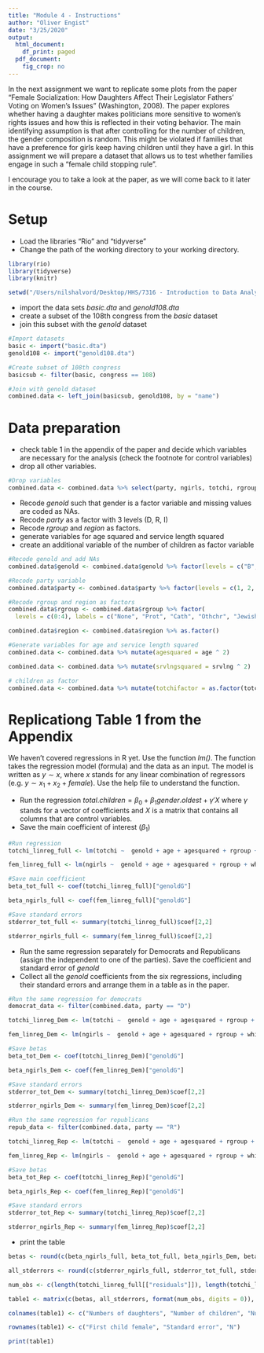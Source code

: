 ```yaml
---
title: "Module 4 - Instructions"
author: "Oliver Engist"
date: "3/25/2020"
output:
  html_document:
    df_print: paged
  pdf_document:
    fig_crop: no
---
```


In the next assignment we want to replicate some plots from the paper "Female Socialization: How Daughters Affect Their Legislator Fathers' Voting on Women's Issues" (Washington, 2008). The paper explores whether having a daughter makes politicians more sensitive to women's rights issues and how this is reflected in their voting behavior. The main identifying assumption is that after controlling for the number of children, the gender composition is random. This might be violated if families that have a preference for girls keep having children until they have a girl. In this assignment we will prepare a dataset that allows us to test whether families engage in such a "female child stopping rule".

I encourage you to take a look at the paper, as we will come back to it later in the course. 

# Setup

* Load the libraries "Rio" and "tidyverse"
* Change the path of the working directory to your working directory.

```r

library(rio)
library(tidyverse)
library(knitr)

setwd("/Users/nilshalvord/Desktop/HHS/7316 - Introduction to Data Analytics in R/Assignments/Assignment 2")
```

* import the data sets *basic.dta* and *genold108.dta*
* create a subset of the 108th congress from the *basic* dataset
* join this subset with the *genold* dataset

```r
#Import datasets
basic <- import("basic.dta")
genold108 <- import("genold108.dta")

#Create subset of 108th congress
basicsub <- filter(basic, congress == 108)

#Join with genold dataset
combined.data <- left_join(basicsub, genold108, by = "name")
```
# Data preparation

* check table 1 in the appendix of the paper and decide which variables are necessary for the analysis (check the footnote for control variables)
* drop all other variables.

```r
#Drop variables
combined.data <- combined.data %>% select(party, ngirls, totchi, rgroup, age, white, female, srvlng, genold, region)
```

* Recode *genold* such that gender is a factor variable and missing values are coded as NAs.
* Recode *party* as a factor with 3 levels (D, R, I)
* Recode *rgroup* and *region* as factors.
* generate variables for age squared and service length squared
* create an additional variable of the number of children as factor variable

```r
#Recode genold and add NAs
combined.data$genold <- combined.data$genold %>% factor(levels = c("B", "G", "NA"), exclude = NULL)

#Recode party variable
combined.data$party <- combined.data$party %>% factor(levels = c(1, 2, 3), labels = c("D", "R", "I"))

#Recode rgroup and region as factors
combined.data$rgroup <- combined.data$rgroup %>% factor(
  levels = c(0:4), labels = c("None", "Prot", "Cath", "Othchr", "Jewish"))

combined.data$region <- combined.data$region %>% as.factor()

#Generate variables for age and service length squared
combined.data <- combined.data %>% mutate(agesquared = age ^ 2)

combined.data <- combined.data %>% mutate(srvlngsquared = srvlng ^ 2)

# children as factor
combined.data <- combined.data %>% mutate(totchifactor = as.factor(totchi))
```
# Replicationg Table 1 from the Appendix

We haven't covered regressions in R yet. Use the function *lm()*. The function takes the regression model (formula) and the data as an input. The model is written as $y \sim x$, where $x$ stands for any linear combination of regressors (e.g. $y \sim x_1 + x_2 + female$). Use the help file to understand the function.

* Run the regression $total.children = \beta_0 + \beta_1 gender.oldest + \gamma'X$ where $\gamma$ stands for a vector of coefficients and $X$ is a matrix that contains all columns that are control variables.\footnote{This is just a short notation instead of writing the full model with all control variables $totchi = \beta_0 + \beta_1 genold + \gamma_1 age + \gamma_2 age^2 + \gamma_3 Democrat + ... + \epsilon$ which quickly gets out of hand for large models.}
* Save the main coefficient of interest ($\beta_1$)

```r
#Run regression
totchi_linreg_full <- lm(totchi ~  genold + age + agesquared + rgroup + white + female + srvlng + srvlngsquared + party + region, data = combined.data)

fem_linreg_full <- lm(ngirls ~  genold + age + agesquared + rgroup + white + female + srvlng + srvlngsquared + party + region + totchifactor, data = combined.data)

#Save main coefficient
beta_tot_full <- coef(totchi_linreg_full)["genoldG"]

beta_ngirls_full <- coef(fem_linreg_full)["genoldG"]

#Save standard errors
stderror_tot_full <- summary(totchi_linreg_full)$coef[2,2]

stderror_ngirls_full <- summary(fem_linreg_full)$coef[2,2]
```

* Run the same regression separately for Democrats and Republicans (assign the independent to one of the parties). Save the coefficient and standard error of *genold*
* Collect all the *genold* coefficients from the six regressions, including their standard errors and arrange them in a table as in the paper.

```r
#Run the same regression for democrats
democrat_data <- filter(combined.data, party == "D")

totchi_linreg_Dem <- lm(totchi ~  genold + age + agesquared + rgroup + white + female + srvlng + srvlngsquared + region, data = democrat_data)

fem_linreg_Dem <- lm(ngirls ~  genold + age + agesquared + rgroup + white + female + srvlng + srvlngsquared + region + totchifactor, data = democrat_data)

#Save betas
beta_tot_Dem <- coef(totchi_linreg_Dem)["genoldG"]

beta_ngirls_Dem <- coef(fem_linreg_Dem)["genoldG"]

#Save standard errors
stderror_tot_Dem <- summary(totchi_linreg_Dem)$coef[2,2]

stderror_ngirls_Dem <- summary(fem_linreg_Dem)$coef[2,2]

#Run the same regression for republicans
repub_data <- filter(combined.data, party == "R")

totchi_linreg_Rep <- lm(totchi ~  genold + age + agesquared + rgroup + white + female + srvlng + srvlngsquared + region, data = repub_data)

fem_linreg_Rep <- lm(ngirls ~  genold + age + agesquared + rgroup + white + female + srvlng + srvlngsquared + region + totchifactor, data = repub_data)

#Save betas
beta_tot_Rep <- coef(totchi_linreg_Rep)["genoldG"]

beta_ngirls_Rep <- coef(fem_linreg_Rep)["genoldG"]

#Save standard errors
stderror_tot_Rep <- summary(totchi_linreg_Rep)$coef[2,2]

stderror_ngirls_Rep <- summary(fem_linreg_Rep)$coef[2,2]
```

* print the table
```r
betas <- round(c(beta_ngirls_full, beta_tot_full, beta_ngirls_Dem, beta_tot_Dem, beta_ngirls_Rep, beta_tot_Rep), digits = 2)

all_stderrors <- round(c(stderror_ngirls_full, stderror_tot_full, stderror_ngirls_Dem, stderror_tot_Dem, stderror_ngirls_Rep, stderror_tot_Rep), digits = 2)

num_obs <- c(length(totchi_linreg_full[["residuals"]]), length(totchi_linreg_full[["residuals"]]), length(totchi_linreg_Dem[["residuals"]]), length(totchi_linreg_Dem[["residuals"]]), length(totchi_linreg_Rep[["residuals"]]), length(totchi_linreg_Rep[["residuals"]]))

table1 <- matrix(c(betas, all_stderrors, format(num_obs, digits = 0)), ncol = 6, byrow = TRUE)

colnames(table1) <- c("Numbers of daughters", "Number of children", "Numbers of daughters", "Number of children", "Numbers of daughters", "Number of children")

rownames(table1) <- c("First child female", "Standard error", "N")

print(table1)
```
